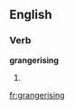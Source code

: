 
==English==

===Verb===
'''grangerising'''

# {{present participle of|[[grangerise]]}}

[[fr:grangerising]]